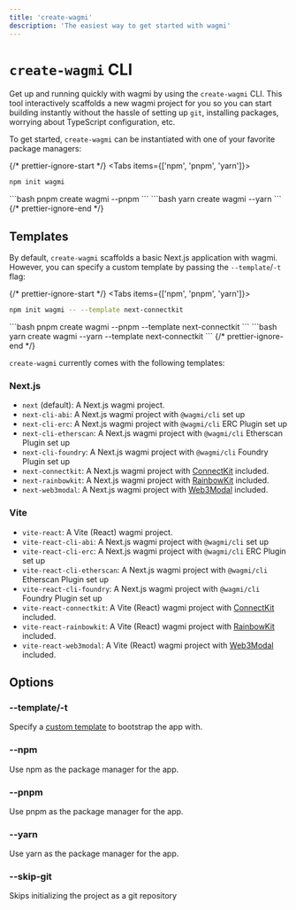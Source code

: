 ```yaml
---
title: 'create-wagmi'
description: 'The easiest way to get started with wagmi'
---
```



# `create-wagmi` CLI

Get up and running quickly with wagmi by using the `create-wagmi` CLI. This tool interactively scaffolds a new wagmi project for you so you can start building instantly without the hassle of setting up `git`, installing packages, worrying about TypeScript configuration, etc.

To get started, `create-wagmi` can be instantiated with one of your favorite package managers:

{/* prettier-ignore-start */}
<Tabs items={['npm', 'pnpm', 'yarn']}>
  <Tab>
```bash
npm init wagmi
```
  </Tab>
  <Tab>
```bash
pnpm create wagmi --pnpm
```
  </Tab>
  <Tab>
```bash
yarn create wagmi --yarn
```
  </Tab>
</Tabs>
{/* prettier-ignore-end */}

## Templates

By default, `create-wagmi` scaffolds a basic Next.js application with wagmi. However, you can specify a custom template by passing the `--template`/`-t` flag:

{/* prettier-ignore-start */}
<Tabs items={['npm', 'pnpm', 'yarn']}>
  <Tab>
```bash
npm init wagmi -- --template next-connectkit
```
  </Tab>
  <Tab>
```bash
pnpm create wagmi --pnpm --template next-connectkit
```
  </Tab>
  <Tab>
```bash
yarn create wagmi --yarn --template next-connectkit
```
  </Tab>
</Tabs>
{/* prettier-ignore-end */}

`create-wagmi` currently comes with the following templates:

### Next.js

- `next` (default): A Next.js wagmi project.
- `next-cli-abi`: A Next.js wagmi project with `@wagmi/cli` set up
- `next-cli-erc`: A Next.js wagmi project with `@wagmi/cli` ERC Plugin set up
- `next-cli-etherscan`: A Next.js wagmi project with `@wagmi/cli` Etherscan Plugin set up
- `next-cli-foundry`: A Next.js wagmi project with `@wagmi/cli` Foundry Plugin set up
- `next-connectkit`: A Next.js wagmi project with [ConnectKit](https://github.com/family/connectkit) included.
- `next-rainbowkit`: A Next.js wagmi project with [RainbowKit](https://github.com/rainbow-me/rainbowkit) included.
- `next-web3modal`: A Next.js wagmi project with [Web3Modal](https://github.com/WalletConnect/web3modal) included.

### Vite

- `vite-react`: A Vite (React) wagmi project.
- `vite-react-cli-abi`: A Next.js wagmi project with `@wagmi/cli` set up
- `vite-react-cli-erc`: A Next.js wagmi project with `@wagmi/cli` ERC Plugin set up
- `vite-react-cli-etherscan`: A Next.js wagmi project with `@wagmi/cli` Etherscan Plugin set up
- `vite-react-cli-foundry`: A Next.js wagmi project with `@wagmi/cli` Foundry Plugin set up
- `vite-react-connectkit`: A Vite (React) wagmi project with [ConnectKit](https://github.com/family/connectkit) included.
- `vite-react-rainbowkit`: A Vite (React) wagmi project with [RainbowKit](https://github.com/rainbow-me/rainbowkit) included.
- `vite-react-web3modal`: A Vite (React) wagmi project with [Web3Modal](https://github.com/WalletConnect/web3modal) included.

## Options

### --template/-t

Specify a [custom template](#templates) to bootstrap the app with.

### --npm

Use npm as the package manager for the app.

### --pnpm

Use pnpm as the package manager for the app.

### --yarn

Use yarn as the package manager for the app.

### --skip-git

Skips initializing the project as a git repository
